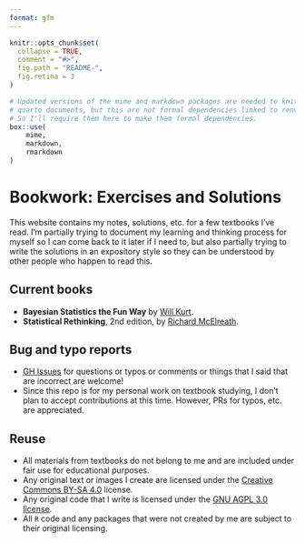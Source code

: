 ```yaml
---
format: gfm
---
```


<!-- README.md is generated from README.qmd. Please edit that file! -->

```r
knitr::opts_chunk$set(
  collapse = TRUE,
  comment = "#>",
  fig.path = "README-",
  fig.retina = 3
)

# Updated versions of the mime and markdown packages are needed to knit
# quarto documents, but this are not formal dependencies linked to renv.
# So I'll require them here to make them formal dependencies.
box::use(
	mime,
	markdown,
	rmarkdown
)
```

# Bookwork: Exercises and Solutions

This website contains my notes, solutions, etc. for a few textbooks I've read.
I'm partially trying to document my learning and thinking process for myself so
I can come back to it later if I need to, but also partially trying to write the
solutions in an expository style so they can be understood by other people who
happen to read this.

## Current books

* **Bayesian Statistics the Fun Way** by [Will Kurt](https://www.countbayesie.com/about).
* **Statistical Rethinking**, 2nd edition, by [Richard McElreath](https://xcelab.net/rm/).

## Bug and typo reports

* [GH Issues](https://github.com/wzbillings/bookwork/issues) for questions or typos
or comments or things that I said that are incorrect are welcome!
* Since this repo is for my personal work on textbook studying, I don't plan
to accept contributions at this time. However, PRs for typos, etc. are appreciated.

## Reuse

* All materials from textbooks do not belong to me and are included under fair
use for educational purposes.
* Any original text or images I create are licensed under the
[Creative Commons BY-SA 4.0](https://creativecommons.org/licenses/by-sa/4.0/)
license.
* Any original code that I write is licensed under the
[GNU AGPL 3.0 license](https://www.gnu.org/licenses/agpl-3.0.en.html).
* All `R` code and any packages that were not created by me are subject to
their original licensing.

<!-- END OF FILE -->
